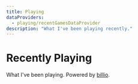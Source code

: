```yaml
---
title: Playing
dataProviders:
  - playing/recentGamesDataProvider
description: "What I've been playing recently."
---
```



# Recently Playing

What I've been playing. Powered by [billio](https://github.com/mjwbenton/billio).

<RecentlyPlayed />

